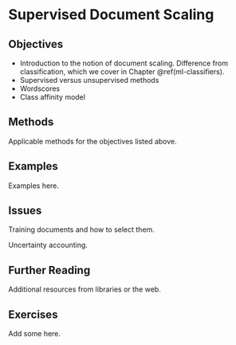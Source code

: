 # Supervised Document Scaling {#sec-ml-supervised-scaling}

## Objectives

-   Introduction to the notion of document scaling. Difference from classification, which we cover in Chapter \@ref(ml-classifiers).\
-   Supervised versus unsupervised methods
-   Wordscores
-   Class affinity model

## Methods

Applicable methods for the objectives listed above.

## Examples

Examples here.

## Issues

Training documents and how to select them.

Uncertainty accounting.

## Further Reading

Additional resources from libraries or the web.

## Exercises

Add some here.
